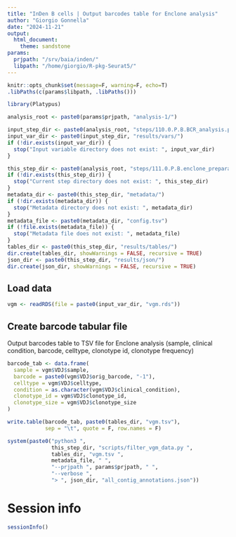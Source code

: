 ```yaml
---
title: "InDen B cells | Output barcodes table for Enclone analysis"
author: "Giorgio Gonnella"
date: "2024-11-21"
output:
  html_document:
    theme: sandstone
params:
  prjpath: "/srv/baia/inden/"
  libpath: "/home/giorgio/R-pkg-Seurat5/"
---
```


```r
knitr::opts_chunk$set(message=F, warning=F, echo=T)
.libPaths(c(params$libpath, .libPaths()))

library(Platypus)

analysis_root <- paste0(params$prjpath, "analysis-1/")

input_step_dir <- paste0(analysis_root, "steps/110.0.P.B.BCR_analysis.platypus/")
input_var_dir <- paste0(input_step_dir, "results/vars/")
if (!dir.exists(input_var_dir)) {
  stop("Input variable directory does not exist: ", input_var_dir)
}

this_step_dir <- paste0(analysis_root, "steps/111.0.P.B.enclone_preparation/")
if (!dir.exists(this_step_dir)) {
  stop("Current step directory does not exist: ", this_step_dir)
}
metadata_dir <- paste0(this_step_dir, "metadata/")
if (!dir.exists(metadata_dir)) {
  stop("Metadata directory does not exist: ", metadata_dir)
}
metadata_file <- paste0(metadata_dir, "config.tsv")
if (!file.exists(metadata_file)) {
  stop("Metadata file does not exist: ", metadata_file)
}
tables_dir <- paste0(this_step_dir, "results/tables/")
dir.create(tables_dir, showWarnings = FALSE, recursive = TRUE)
json_dir <- paste0(this_step_dir, "results/json/")
dir.create(json_dir, showWarnings = FALSE, recursive = TRUE)
```

## Load data

```r
vgm <- readRDS(file = paste0(input_var_dir, "vgm.rds"))
```

## Create barcode tabular file

Output barcodes table to TSV file for Enclone analysis
(sample, clinical condition, barcode, celltype, clonotype id,
clonotype frequency)

```r
barcode_tab <- data.frame(
  sample = vgm$VDJ$sample,
  barcode = paste0(vgm$VDJ$orig_barcode, "-1"),
  celltype = vgm$VDJ$celltype,
  condition = as.character(vgm$VDJ$clinical_condition),
  clonotype_id = vgm$VDJ$clonotype_id,
  clonotype_size = vgm$VDJ$clonotype_size
)

write.table(barcode_tab, paste0(tables_dir, "vgm.tsv"),
            sep = "\t", quote = F, row.names = F)
```

```r
system(paste0("python3 ",
              this_step_dir, "scripts/filter_vgm_data.py ",
              tables_dir, "vgm.tsv ",
              metadata_file, " ",
              "--prjpath ", params$prjpath, " ",
              "--verbose ",
              "> ", json_dir, "all_contig_annotations.json"))
```

# Session info

```r
sessionInfo()
```
